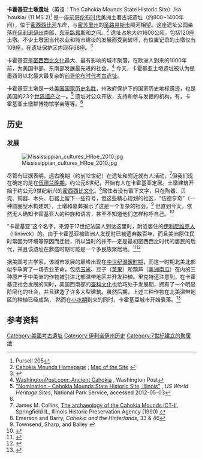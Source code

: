 {{Infobox World Heritage Site
|zh_name =卡俄基亚土丘历史遗址
|site_img =Approaching_Monks_Mound_at_Cahokia.jpg
|site_img_capt =[[僧侣墩|僧侣墩]]，卡霍基亚土墩遗址最大的土方建筑。
|site_img_width =350
|en_name =Cahokia Mounds State Historic Site
|fr_name =Site historique d'Etat des Cahokia Mounds
|country ={{USA}}
| Region = 欧洲和北美地区
|criterion_c =(iii) (iv)
|ID =198
|rg_year =1982
|org_url =http://whc.unesco.org/en/list/198/
|map_width = 250
|locmapin    = USA
|relief      = 1
|latitude    = 38.658611
|longitude   = -90.061389
|map_caption =卡霍基亚土墩遗址在美国的位置
|Coor ={{coord|38|39|31|N|90|3|41|W|display=inline}}
}}
{{Infobox protected area
| name = 卡霍基亚土墩遗址
| iucn_category = III
| map = US_Locator_Blank.svg
| map_caption = 
| locator_x = 175
| locator_y = 90
| location = [[美國|美國]][[伊利諾伊州|伊利諾伊州]][[圣克萊爾縣|圣克萊爾縣]]
| nearest_city = [[伊利諾伊州|伊利諾伊州]]{{link-en|科林斯威尔|Collinsville, Illinois}}
| lat_d = 38
| lat_m = 39
| lat_s = 31
| lat_NS = N
| long_d = 90
| long_m = 3
| long_s = 41
| long_EW = W
| area = 1600公顷
| established = 
| visitation_num = 
| visitation_year = 
| governing_body = {{link-en|伊利诺伊历史资源保护局|Illinois Historic Preservation Agency}}
}}

'''卡霍基亚土墩遗址'''（英语：The Cahokia Mounds State Historic Site）/kəˈhoʊkiə/ (11 MS 2)<ref>Pursell 205</ref> 是一座[[前哥伦布时代|前哥伦布时代]]美洲土著古城遗址（约800~1400年间），位于[[密西西比河|密西西比河]]东岸，与[[密苏里州|密苏里州]]的[[圣路易斯市|圣路易斯市]]隔河相望。这座遗址公园坐落在[[伊利诺伊州|伊利诺伊州]]南部，[[东圣路易斯_(伊利诺伊州)|东圣路易斯]]和{{link-en|科林斯威尔|Collinsville, Illinois}}之间。<ref>[http://www.cahokiamounds.org Cahokia Mounds Homepage] {{Wayback|url=http://www.cahokiamounds.org/ |date=20210223213615 }}; [http://www.cahokiamounds.org/explore Map of the Site] {{Wayback|url=http://www.cahokiamounds.org/explore |date=20180102002128 }}</ref> 遗址占地大约1600公顷，包括120座土墩。不少土墩因当代农业和城市建设的发展而受到破坏，有位置记录的土墩仅有109座，在遗址保护区内现存68座。<ref name=":0">{{Cite book|title=北美土墩遗存考古|last=杨|first=楠|publisher=学苑出版社|year=2014|isbn=978-7-5077-4505-4|location=|pages=}}</ref>

卡霍基亚是[[密西西比文化|密西西比文化]]最大、最有影响的城市聚落，在欧洲人到来的1000年前，为美国中部、东南部发展最先进的社会。<ref>[http://www.washingtonpost.com/wp-srv/national/daily/march/12/cahokia.htm WashingtonPost.com: Ancient Cahokia] {{Wayback|url=http://www.washingtonpost.com/wp-srv/national/daily/march/12/cahokia.htm |date=20170812021551 }}, Washington Post</ref> 今天，卡霍基亚土墩遗址被认为是墨西哥以北最大最复杂的[[前哥伦布时代|前哥伦布时代]][[考古遗址|考古遗址]]。

卡霍基亚土墩是一处[[美国国家历史名胜|美国国家历史名胜]]，州政府保护下的国家历史地标遗迹，也是美国的23个[[世界遗产|世界遗产]]之一。<ref name="nps.gov">[http://www.nps.gov/oia/topics/worldheritage/Nominations%20pdf/CAHOKIA.pdf "Nomination – Cahokia Mounds State Historic Site, Illinois"] {{Wayback|url=http://www.nps.gov/oia/topics/worldheritage/Nominations%20pdf/CAHOKIA.pdf |date=20170217003646 }}, ''US World Heritage Sites'', National Park Service, accessed 2012-05-03</ref> 遗址对公众开放，支持和参与发掘的机构，有{{link-en|伊利诺伊历史资源保护局|Illinois Historic Preservation Agency}}，卡霍基亚土墩群博物馆学会等等。<ref name=":0" />

==历史==

===发展===
[[File:Mississippian_cultures_HRoe_2010.jpg|thumb]]

尽管有证据表明，远古晚期（约前12世纪）在遗址和附近就有人活动，<ref>James M. Collins, [https://archive.org/details/archaeologyofcah00coll The archaeology of the Cahokia Mounds ICT-II], Springfield IL, Illinois Historic Preservation Agency (1990) {{ISBN|0-942579-10-0}}</ref>但我们现在确定的是在[[伍德兰期|伍德兰晚期]]，约公元6世纪，开始有人在卡霍基亚定居。土墩建筑开始于约公元9世纪新兴的[[密西西比文化|密西西比文化]]。<ref>Emerson and Barry, ''Cahokia and the Hinterlands'', 33 & 46</ref>居住者没有留下文字，只在陶器、贝壳、铜器、木头、石器上留下一些符号，但这些精心规划的社区，“伍德亨奇”（一种圆圈型木构建筑），土墩和墓葬揭示了这是一个复杂的社会。<ref>Townsend, Sharp, and Bailey {{page needed|date=December 2013}}</ref> 但直到今天，依然无人确知卡霍基亚人的种族和语言，甚至不知道他们怎样称呼自己。<ref>{{Cite journal|title=卡霍基亚之谜|author=刘安立|url=http://mall.cnki.net/magazine/magadetail/DZRT201511.htm|journal=大自然探索|issue=2015年第11期|doi=|others=|year=2015|volume=|page=|pmid=|access-date=2017-07-18|archive-date=2020-04-07|archive-url=https://web.archive.org/web/20200407125106/http://mall.cnki.net/magazine/magadetail/DZRT201511.htm|dead-url=no}}</ref>

“卡霍基亚”这个名字，来源于17世纪法国人到达这里时，附近居住的[[伊利尼维克人|伊利尼维克人]]（Illiniwek）的{{link-en|卡霍基亚部落|Cahokia tribe}}。由于卡霍基亚被欧洲人发现时已被遗弃数百年，而且美洲原住民时常因为环境等原因而迁徙，所以当时的{{link-en|卡霍基亚部落|Cahokia tribe}}并不一定是最初密西西比时代的居民的后代，并且该遗址在鼎盛时期可能是一个多民族聚居地。<ref>{{cite web |url=http://news.illinois.edu/news/14/0303cahokia_ThomasEmerson.html |title=Native American city on the Mississippi was America's first 'melting pot' | News Bureau | University of Illinois |publisher=News.illinois.edu |date=2014-03-03 |accessdate=2014-03-29 |archive-url=https://web.archive.org/web/20140308102647/http://news.illinois.edu/news/14/0303cahokia_ThomasEmerson.html |archive-date=2014-03-08 |dead-url=yes }}</ref><ref>{{cite web |url=http://www.archaeology.org/news/1880-140306-illinois-cahokia-immigrants |title=12th-Century Cahokia Was a "Melting Pot" |work=Archaeology Magazine |publisher=Archaeology.org |date=2014-03-06 |accessdate=2014-03-29 |archive-date=2021-02-24 |archive-url=https://web.archive.org/web/20210224151716/https://www.archaeology.org/news/1880-140306-illinois-cahokia-immigrants |dead-url=no }}</ref>

据美国考古学家{{link-en|丹尼尔·里克特|Daniel K. Richter}}，该城市发展的巅峰出现在[[中世纪温暖时期|中世纪温暖时期]]，而这一时期北美北部似乎孕育了一场农业革命，包括[[玉米|玉米]]、豆子（[[荚果|荚果]]）和葫芦（[[美洲南瓜|美洲南瓜]]）在内的三种原产于中美洲的作物被引进北部温带地区并开发种植。里克特还注意到，在卡霍基亚社会发展的同时，美国西南部的[[查科文化国家历史公园|查科文化]]也恰巧处于发展期，拥有了一个明显阶层化的社会，并且建造了许多大型建筑。虽然后期，上述三种作物在北美温带地区的种植已经成熟， 然而在[[小冰期|小冰期]]到来的同时，卡霍基亞城市开始衰落。<ref>{{cite book | title=Before the Revolution: America's ancient pasts | url=https://archive.org/details/beforerevolution0000rich | publisher=Belknap - Harvard University Press | author=Richter, Daniel K. | year=2011 | location=Cambridge, MA | pages=[https://archive.org/details/beforerevolution0000rich/page/20 20]–21 | isbn=9780674055803}}</ref>

== 参考资料 ==
{{reflist|2}}

{{美國世界遺產}}

[[Category:美國考古遺址|Category:美國考古遺址]]
[[Category:伊利诺伊州历史|Category:伊利诺伊州历史]]
[[Category:7世紀建立的聚居地|Category:7世紀建立的聚居地]]